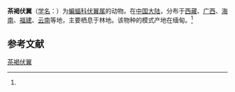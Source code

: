 {{Speciesbox
| name = 茶褐伏翼
| status = 
| status_system = 
| image = 
| genus = Pipistrellus
| species = affinis
| authority = (Dobson, 1871)<ref name='id287'>{{cite web| url =http://www.bioinfo.cn/db05/BjdwSpecies.php?action=view&id=287| title =茶褐伏翼| work =《中国动物物种编目数据库》| publisher =中国科学院微生物研究所| author =中国科学院动物研究所| accessdate =2009-03-27| deadurl =yes| archiveurl =https://web.archive.org/web/20160305055638/http://www.bioinfo.cn/db05/BjdwSpecies.php?action=view&id=287| archivedate =2016-03-05}}</ref>
}}

'''茶褐伏翼'''（[[学名|学名]]：{{lang|la|''Pipistrellus affinis''}}）为[[蝙蝠科|蝙蝠科]][[伏翼属|伏翼属]]的动物。在[[中国大陆|中国大陆]]，分布于[[西藏|西藏]]、[[广西|广西]]、[[海南|海南]]、[[福建|福建]]、[[云南|云南]]等地，主要栖息于林地。该物种的模式产地在缅甸。<ref name='id287'/>

== 参考文献 ==
{{reflist}}
{{Taxonbar|from=Q1830663}}

[[Category:伏翼属|茶褐伏翼]]


{{蝙蝠小作品}}